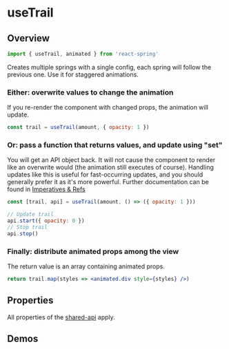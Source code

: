 

# useTrail

## Overview

```js
import { useTrail, animated } from 'react-spring'
```

Creates multiple springs with a single config, each spring will follow the previous one. Use it for staggered animations.

### Either: overwrite values to change the animation

If you re-render the component with changed props, the animation will update.

```jsx
const trail = useTrail(amount, { opacity: 1 })
```

### Or: pass a function that returns values, and update using "set"

You will get an API object back. It will not cause the component to render like an overwrite would (the animation still executes of course). Handling updates like this is useful for fast-occurring updates, and you should generally prefer it as it's more powerful. Further documentation can be found in [Imperatives & Refs](http://localhost:3000/common/imperatives-and-refs#api-methods)

```jsx
const [trail, api] = useTrail(amount, () => ({ opacity: 1 }))

// Update trail
api.start({ opacity: 0 })
// Stop trail
api.stop()
```

### Finally: distribute animated props among the view

The return value is an array containing animated props.

```jsx
return trail.map(styles => <animated.div style={styles} />)
```

## Properties

All properties of the [shared-api](/docs/hooks/api) apply.

## Demos

<DemoGrid>
  <Demo title="Goo Blobs">
    <GooBobsDemo />
  </Demo>
  <Demo title="Trail">
    <TrailDemo />
  </Demo>
</DemoGrid>
